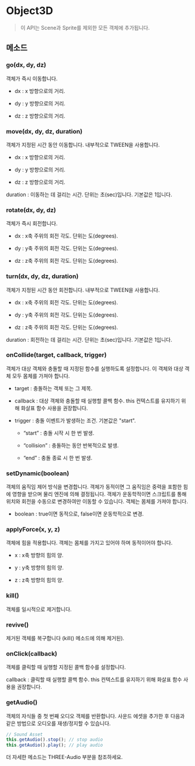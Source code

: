 # Object3D

> 이 API는 Scene과 Sprite를 제외한 모든 객체에 추가됩니다.

## 메소드

### go(dx, dy, dz)

객체가 즉시 이동합니다.

- dx : x 방향으로의 거리.

- dy : y 방향으로의 거리.

- dz : z 방향으로의 거리.

### move(dx, dy, dz, duration)

객체가 지정된 시간 동안 이동합니다. 내부적으로 TWEEN을 사용합니다.

- dx : x 방향으로의 거리.

- dy : y 방향으로의 거리.

- dz : z 방향으로의 거리.

duration : 이동하는 데 걸리는 시간. 단위는 초(sec)입니다. 기본값은 1입니다.

### rotate(dx, dy, dz)

객체가 즉시 회전합니다.

- dx : x축 주위의 회전 각도. 단위는 도(degrees).

- dy : y축 주위의 회전 각도. 단위는 도(degrees).

- dz : z축 주위의 회전 각도. 단위는 도(degrees).

### turn(dx, dy, dz, duration)

객체가 지정된 시간 동안 회전합니다. 내부적으로 TWEEN을 사용합니다.

- dx : x축 주위의 회전 각도. 단위는 도(degrees).

- dy : y축 주위의 회전 각도. 단위는 도(degrees).

- dz : z축 주위의 회전 각도. 단위는 도(degrees).

duration : 회전하는 데 걸리는 시간. 단위는 초(sec)입니다. 기본값은 1입니다.

### onCollide(target, callback, trigger)

객체가 대상 객체와 충돌할 때 지정된 함수를 실행하도록 설정합니다. 이 객체와 대상 객체 모두 몸체를 가져야 합니다.

- target : 충돌하는 객체 또는 그 제목.

- callback : 대상 객체와 충돌할 때 실행할 콜백 함수. this 컨텍스트를 유지하기 위해 화살표 함수 사용을 권장합니다.

- trigger : 충돌 이벤트가 발생하는 조건. 기본값은 "start".

  - “start” : 충돌 시작 시 한 번 발생.

  - “collision” : 충돌하는 동안 반복적으로 발생.

  - “end” : 충돌 종료 시 한 번 발생.

### setDynamic(boolean)

객체의 움직임 제어 방식을 변경합니다. 객체가 동적이면 그 움직임은 중력을 포함한 힘에 영향을 받으며 물리 엔진에 의해 결정됩니다. 객체가 운동학적이면 스크립트를 통해 위치와 회전을 수동으로 변경하여만 이동할 수 있습니다. 객체는 몸체를 가져야 합니다.

- boolean : true이면 동적으로, false이면 운동학적으로 변경.

### applyForce(x, y, z)

객체에 힘을 적용합니다. 객체는 몸체를 가지고 있어야 하며 동적이어야 합니다.

- x : x축 방향의 힘의 양.

- y : y축 방향의 힘의 양.

- z : z축 방향의 힘의 양.

### kill()

객체를 일시적으로 제거합니다.

### revive()

제거된 객체를 복구합니다 (kill() 메소드에 의해 제거된).

### onClick(callback)

객체를 클릭할 때 실행할 지정된 콜백 함수를 설정합니다.

callback : 클릭할 때 실행할 콜백 함수. this 컨텍스트를 유지하기 위해 화살표 함수 사용을 권장합니다.

### getAudio()

객체의 자식들 중 첫 번째 오디오 객체를 반환합니다. 사운드 에셋을 추가한 후 다음과 같은 방법으로 오디오를 재생/정지할 수 있습니다.

```js copy
// Sound Asset​
this.getAudio().stop(); // stop audio
this.getAudio().play(); // play audio
```

더 자세한 메소드는 THREE-Audio 부분을 참조하세요.
